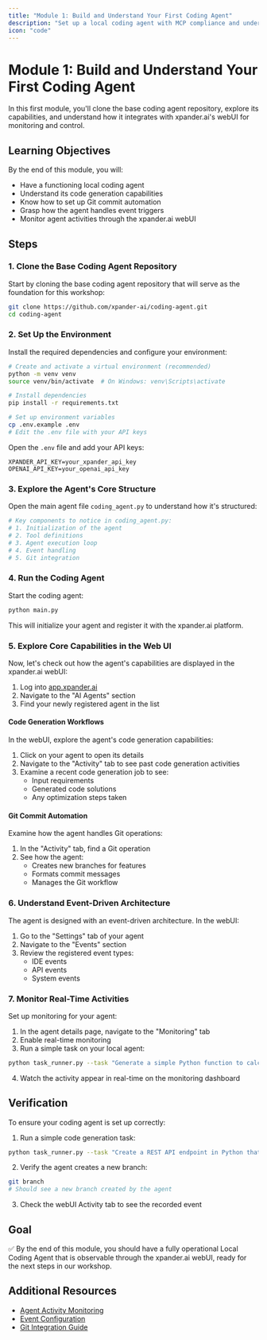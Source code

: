 ```yaml
---
title: "Module 1: Build and Understand Your First Coding Agent"
description: "Set up a local coding agent with MCP compliance and understand its core capabilities"
icon: "code"
---
```


# Module 1: Build and Understand Your First Coding Agent

In this first module, you'll clone the base coding agent repository, explore its capabilities, and understand how it integrates with xpander.ai's webUI for monitoring and control.

## Learning Objectives

By the end of this module, you will:
- Have a functioning local coding agent
- Understand its code generation capabilities
- Know how to set up Git commit automation
- Grasp how the agent handles event triggers
- Monitor agent activities through the xpander.ai webUI

## Steps

### 1. Clone the Base Coding Agent Repository

Start by cloning the base coding agent repository that will serve as the foundation for this workshop:

```bash
git clone https://github.com/xpander-ai/coding-agent.git
cd coding-agent
```

### 2. Set Up the Environment

Install the required dependencies and configure your environment:

```bash
# Create and activate a virtual environment (recommended)
python -m venv venv
source venv/bin/activate  # On Windows: venv\Scripts\activate

# Install dependencies
pip install -r requirements.txt

# Set up environment variables
cp .env.example .env
# Edit the .env file with your API keys
```

Open the `.env` file and add your API keys:
```
XPANDER_API_KEY=your_xpander_api_key
OPENAI_API_KEY=your_openai_api_key
```

### 3. Explore the Agent's Core Structure

Open the main agent file `coding_agent.py` to understand how it's structured:

```python
# Key components to notice in coding_agent.py:
# 1. Initialization of the agent
# 2. Tool definitions
# 3. Agent execution loop
# 4. Event handling
# 5. Git integration
```

### 4. Run the Coding Agent

Start the coding agent:

```bash
python main.py
```

This will initialize your agent and register it with the xpander.ai platform.

### 5. Explore Core Capabilities in the Web UI

Now, let's check out how the agent's capabilities are displayed in the xpander.ai webUI:

1. Log into [app.xpander.ai](https://app.xpander.ai)
2. Navigate to the "AI Agents" section
3. Find your newly registered agent in the list

#### Code Generation Workflows

In the webUI, explore the agent's code generation capabilities:

1. Click on your agent to open its details
2. Navigate to the "Activity" tab to see past code generation activities
3. Examine a recent code generation job to see:
   - Input requirements
   - Generated code solutions
   - Any optimization steps taken

#### Git Commit Automation

Examine how the agent handles Git operations:

1. In the "Activity" tab, find a Git operation
2. See how the agent:
   - Creates new branches for features
   - Formats commit messages
   - Manages the Git workflow

### 6. Understand Event-Driven Architecture

The agent is designed with an event-driven architecture. In the webUI:

1. Go to the "Settings" tab of your agent
2. Navigate to the "Events" section
3. Review the registered event types:
   - IDE events
   - API events
   - System events

### 7. Monitor Real-Time Activities

Set up monitoring for your agent:

1. In the agent details page, navigate to the "Monitoring" tab
2. Enable real-time monitoring
3. Run a simple task on your local agent:

```bash
python task_runner.py --task "Generate a simple Python function to calculate Fibonacci numbers"
```

4. Watch the activity appear in real-time on the monitoring dashboard

## Verification

To ensure your coding agent is set up correctly:

1. Run a simple code generation task:
```bash
python task_runner.py --task "Create a REST API endpoint in Python that returns current time in different time zones"
```

2. Verify the agent creates a new branch:
```bash
git branch
# Should see a new branch created by the agent
```

3. Check the webUI Activity tab to see the recorded event

## Goal

✅ By the end of this module, you should have a fully operational Local Coding Agent that is observable through the xpander.ai webUI, ready for the next steps in our workshop.

## Additional Resources

- [Agent Activity Monitoring](/docs/02-agent-builder/03-activity-view)
- [Event Configuration](/docs/05-human-interfaces/05-webhooks)
- [Git Integration Guide](/docs/02-agent-builder/01-add-tools-to-agents) 